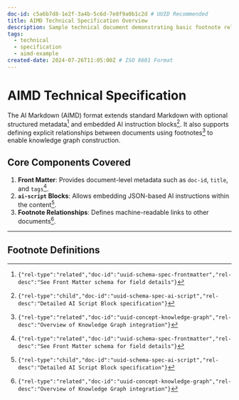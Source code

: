 ```yaml
---
doc-id: c5a6b7d8-1e2f-3a4b-5c6d-7e8f9a0b1c2d # UUID Recommended
title: AIMD Technical Specification Overview
description: Sample technical document demonstrating basic footnote relationships in AIMD.
tags:
  - technical
  - specification
  - aimd-example
created-date: 2024-07-26T11:05:00Z # ISO 8601 Format
---
```


# AIMD Technical Specification

The AI Markdown (AIMD) format extends standard Markdown with optional structured metadata[^fm] and embedded AI instruction blocks[^ai]. It also supports defining explicit relationships between documents using footnotes[^kg] to enable knowledge graph construction.

## Core Components Covered

1. **Front Matter**: Provides document-level metadata such as `doc-id`, `title`, and `tags`[^fm].
2. **`ai-script` Blocks**: Allows embedding JSON-based AI instructions within the content[^ai].
3. **Footnote Relationships**: Defines machine-readable links to other documents[^kg].

---

## Footnote Definitions

[^fm]: `{"rel-type":"related","doc-id":"uuid-schema-spec-frontmatter","rel-desc":"See Front Matter schema for field details"}`
[^ai]: `{"rel-type":"child","doc-id":"uuid-schema-spec-ai-script","rel-desc":"Detailed AI Script Block specification"}`
[^kg]: `{"rel-type":"related","doc-id":"uuid-concept-knowledge-graph","rel-desc":"Overview of Knowledge Graph integration"}`
